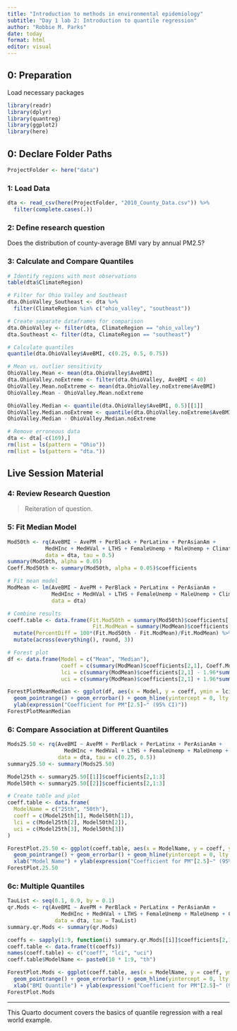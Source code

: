 ```yaml
---
title: "Introduction to methods in environmental epidemiology"
subtitle: "Day 1 lab 2: Introduction to quantile regression"
author: "Robbie M. Parks"
date: today
format: html
editor: visual
---
```



::: {.cell}
## 0: Preparation

Load necessary packages

```r
library(readr)
library(dplyr)
library(quantreg)
library(ggplot2)
library(here)
```
:::

::: {.cell}
## 0: Declare Folder Paths
```r
ProjectFolder <- here("data")
```
:::

### 1: Load Data

::: {.cell}
```r
dta <- read_csv(here(ProjectFolder, "2010_County_Data.csv")) %>%
  filter(complete.cases(.))
```
:::

### 2: Define research question

Does the distribution of county-average BMI vary by annual PM2.5?

### 3: Calculate and Compare Quantiles

::: {.cell}
```r
# Identify regions with most observations
table(dta$ClimateRegion)

# Filter for Ohio Valley and Southeast
dta.OhioValley_Southeast <- dta %>% 
  filter(ClimateRegion %in% c("ohio_valley", "southeast"))

# Create separate dataframes for comparison
dta.OhioValley <- filter(dta, ClimateRegion == "ohio_valley")
dta.Southeast <- filter(dta, ClimateRegion == "southeast")

# Calculate quantiles
quantile(dta.OhioValley$AveBMI, c(0.25, 0.5, 0.75))

# Mean vs. outlier sensitivity
OhioValley.Mean <- mean(dta.OhioValley$AveBMI)
dta.OhioValley.noExtreme <- filter(dta.OhioValley, AveBMI < 40)
OhioValley.Mean.noExtreme <- mean(dta.OhioValley.noExtreme$AveBMI)
OhioValley.Mean - OhioValley.Mean.noExtreme

OhioValley.Median <- quantile(dta.OhioValley$AveBMI, 0.5)[[1]]
OhioValley.Median.noExtreme <- quantile(dta.OhioValley.noExtreme$AveBMI, 0.5)[[1]]
OhioValley.Median - OhioValley.Median.noExtreme

# Remove erroneous data
dta <- dta[-c(169),]
rm(list = ls(pattern = "Ohio"))
rm(list = ls(pattern = "dta."))
```
:::


## Live Session Material

### 4: Review Research Question

> Reiteration of question.

### 5: Fit Median Model

::: {.cell}
```r
Mod50th <- rq(AveBMI ~ AvePM + PerBlack + PerLatinx + PerAsianAm + 
            MedHInc + MedHVal + LTHS + FemaleUnemp + MaleUnemp + ClimateRegion, 
            data = dta, tau = 0.5)
summary(Mod50th, alpha = 0.05)
Coeff.Mod50th <- summary(Mod50th, alpha = 0.05)$coefficients

# Fit mean model
ModMean <- lm(AveBMI ~ AvePM + PerBlack + PerLatinx + PerAsianAm + 
              MedHInc + MedHVal + LTHS + FemaleUnemp + MaleUnemp + ClimateRegion, 
              data = dta)

# Combine results
coeff.table <- data.frame(Fit.Mod50th = summary(Mod50th)$coefficients[,1],
                           Fit.ModMean = summary(ModMean)$coefficients[,1]) %>%
  mutate(PercentDiff = 100*(Fit.Mod50th - Fit.ModMean)/Fit.ModMean) %>% 
  mutate(across(everything(), round, 3))

# Forest plot
df <- data.frame(Model = c("Mean", "Median"),
                 coeff = c(summary(ModMean)$coefficients[2,1], Coeff.Mod50th[2,1]),
                 lci = c(summary(ModMean)$coefficients[2,1] - 1.96*summary(ModMean)$coefficients[2,2], Coeff.Mod50th[2,2]),
                 uci = c(summary(ModMean)$coefficients[2,1] + 1.96*summary(ModMean)$coefficients[2,2], Coeff.Mod50th[2,3]))

ForestPlotMeanMedian <- ggplot(df, aes(x = Model, y = coeff, ymin = lci, ymax = uci)) + 
  geom_pointrange() + geom_errorbar() + geom_hline(yintercept = 0, lty = 2) +
  ylab(expression("Coefficient for PM"[2.5]~" (95% CI)"))
ForestPlotMeanMedian
```
:::

### 6: Compare Association at Different Quantiles

::: {.cell}
```r
Mods25.50 <- rq(AveBMI ~ AvePM + PerBlack + PerLatinx + PerAsianAm + 
                  MedHInc + MedHVal + LTHS + FemaleUnemp + MaleUnemp + ClimateRegion, 
                data = dta, tau = c(0.25, 0.5))
summary25.50 <- summary(Mods25.50)

Model25th <- summary25.50[[1]]$coefficients[2,1:3]
Model50th <- summary25.50[[2]]$coefficients[2,1:3]

# Create table and plot
coeff.table <- data.frame(
  ModelName = c("25th", "50th"),
  coeff = c(Model25th[1], Model50th[1]),
  lci = c(Model25th[2], Model50th[2]),
  uci = c(Model25th[3], Model50th[3])
)

ForestPlot.25.50 <- ggplot(coeff.table, aes(x = ModelName, y = coeff, ymin = lci, ymax = uci)) +
  geom_pointrange() + geom_errorbar() + geom_hline(yintercept = 0, lty = 2) +
  xlab("Model Name") + ylab(expression("Coefficient for PM"[2.5]~" (95% CI)"))
ForestPlot.25.50
```
:::

### 6c: Multiple Quantiles

::: {.cell}
```r
TauList <- seq(0.1, 0.9, by = 0.1)
qr.Mods <- rq(AveBMI ~ AvePM + PerBlack + PerLatinx + PerAsianAm + 
                 MedHInc + MedHVal + LTHS + FemaleUnemp + MaleUnemp + ClimateRegion, 
               data = dta, tau = TauList)
summary.qr.Mods <- summary(qr.Mods)

coeffs <- sapply(1:9, function(i) summary.qr.Mods[[i]]$coefficients[2,1:3])
coeff.table <- data.frame(t(coeffs))
names(coeff.table) <- c("coeff", "lci", "uci")
coeff.table$ModelName <- paste0(10 * 1:9, "th")

ForestPlot.Mods <- ggplot(coeff.table, aes(x = ModelName, y = coeff, ymin = lci, ymax = uci)) + 
  geom_pointrange() + geom_errorbar() + geom_hline(yintercept = 0, lty = 2) +
  xlab("BMI Quantile") + ylab(expression("Coefficient for PM"[2.5]~" (95% CI)"))
ForestPlot.Mods
```
:::

---

This Quarto document covers the basics of quantile regression with a real world example.
